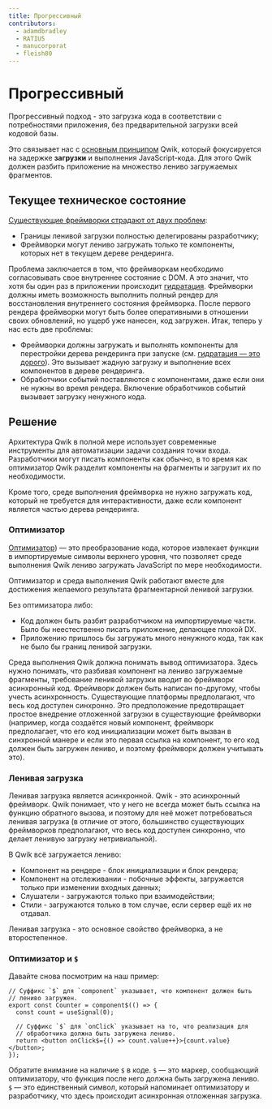 ```yaml
---
title: Прогрессивный
contributors:
  - adamdbradley
  - RATIU5
  - manucorporat
  - fleish80
---
```


# Прогрессивный

Прогрессивный подход - это загрузка кода в соответствии с потребностями приложения, без предварительной загрузки всей кодовой базы.

Это связывает нас с [основным принципом](../../think-qwik/index.mdx) Qwik, который фокусируется на задержке **загрузки** и выполнения JavaScript-кода. Для этого Qwik должен разбить приложение на множество лениво загружаемых фрагментов.

## Текущее техническое состояние

[Существующие фреймворки страдают от двух проблем](https://www.builder.io/blog/dont-blame-the-developer-for-what-the-frameworks-did):

- Границы ленивой загрузки полностью делегированы разработчику;
- Фреймворки могут лениво загружать только те компоненты, которых нет в текущем дереве рендеринга.

Проблема заключается в том, что фреймворкам необходимо согласовывать свое внутреннее состояние с DOM. А это значит, что хотя бы один раз в приложении происходит [гидратация](../../concepts/resumable/#resumable-vs-hydration). Фреймворки должны иметь возможность выполнить полный рендер для восстановления внутреннего состояния фреймворка. После первого рендера фреймворки могут быть более оперативными в отношении своих обновлений, но ущерб уже нанесен, код загружен. Итак, теперь у нас есть две проблемы:

- Фреймворки должны загружать и выполнять компоненты для перестройки дерева рендеринга при запуске (см. [гидратация — это дорого](https://www.builder.io/blog/hydration-is-pure-overhead)). Это вызывает жадную загрузку и выполнение всех компонентов в дереве рендеринга.
- Обработчики событий поставляются с компонентами, даже если они не нужны во время рендера. Включение обработчиков событий вызывает загрузку ненужного кода.

## Решение

Архитектура Qwik в полной мере использует современные инструменты для автоматизации задачи создания точки входа. Разработчики могут писать компоненты как обычно, в то время как оптимизатор Qwik разделит компоненты на фрагменты и загрузит их по необходимости.

Кроме того, среде выполнения фреймворка не нужно загружать код, который не требуется для интерактивности, даже если компонент является частью дерева рендеринга.

### Оптимизатор

[Оптимизатор](../../advanced/optimizer/index.mdx)) — это преобразование кода, которое извлекает функции в импортируемые символы верхнего уровня, что позволяет среде выполнения Qwik лениво загружать JavaScript по мере необходимости.

Оптимизатор и среда выполнения Qwik работают вместе для достижения желаемого результата фрагментарной ленивой загрузки.

Без оптимизатора либо:

- Код должен быть разбит разработчиком на импортируемые части. Было бы неестественно писать приложение, делающее плохой DX.
- Приложению пришлось бы загружать много ненужного кода, так как не было бы границ ленивой загрузки.

Среда выполнения Qwik должна понимать вывод оптимизатора. Здесь нужно понимать, что разбивая компонент на лениво загружаемые фрагменты, требование ленивой загрузки вводит во фреймворк асинхронный код. Фреймворк должен быть написан по-другому, чтобы учесть асинхронность. Существующие платформы предполагают, что весь код доступен синхронно. Это предположение предотвращает простое внедрение отложенной загрузки в существующие фреймворки (например, когда создаётся новый компонент, фреймворк предполагает, что его код инициализации может быть вызван в синхронной манере и если это первая ссылка на компонент, то его код должен быть загружен лениво, и поэтому фреймворк должен учитывать это).

### Ленивая загрузка

Ленивая загрузка является асинхронной. Qwik - это асинхронный фреймворк. Qwik понимает, что у него не всегда может быть ссылка на функцию обратного вызова, и поэтому для неё может потребоваться ленивая загрузка (в отличие от этого, большинство существующих фреймворков предполагают, что весь код доступен синхронно, что делает ленивую загрузку нетривиальной).

В Qwik всё загружается лениво:

- Компонент на рендере - блок инициализации и блок рендера;
- Компонент на отслеживании - побочные эффекты, загружается только при изменении входных данных;
- Слушатели - загружаются только при взаимодействии;
- Стили - загружаются только в том случае, если сервер ещё их не отдавал.

Ленивая загрузка - это основное свойство фреймворка, а не второстепенное.

### Оптимизатор и `$`

Давайте снова посмотрим на наш пример:

```tsx
// Суффикс `$` для `component` указывает, что компонент должен быть
// лениво загружен.
export const Counter = component$(() => {
  const count = useSignal(0);

  // Суффикс `$` для `onClick` указывает на то, что реализация для
  // обработчика должна быть загружена лениво.
  return <button onClick$={() => count.value++}>{count.value}</button>;
});
```

Обратите внимание на наличие `$` в коде. `$` — это маркер, сообщающий оптимизатору, что функция
после него должна быть загружена лениво. `$` — это единственный символ, который напоминает оптимизатору и разработчику, что здесь происходит асинхронная отложенная загрузка.
